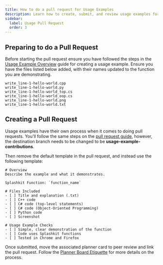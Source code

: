 ```yaml
---
title: How to do a pull request for Usage Examples
description: Learn how to create, submit, and review usage examples for the Splashkit website.
sidebar:
  label: Usage Pull Request
  order: 3
---
```


## Preparing to do a Pull Request

Before starting the pull request ensure you have followed the steps in the [Usage Example Overview](/products/splashkit/splashkit-website/usage-examples/01-overview)
guide for creating a usage example. Ensure you have the files listed below added,
with their names updated to the function you are demonstrating.

```plaintext
write_line-1-hello-world.cpp
write_line-1-hello-world.py
write_line-1-hello-world_top.cs
write_line-1-hello-world_oop.cs
write_line-1-hello-world.png
write_line-1-hello-world.txt
```

## Creating a Pull Request

Usage examples have their own process when it comes to doing pull requests.
You'll follow the same steps on the [pull request guide](/products/splashkit/splashkit-website/onboarding/03-pull-request),
however, the destination branch needs to be changed to be **usage-example-contributions**.

Then remove the default template in the pull request, and instead use the following template:

```shell
# Overview
Describe the example and what it demonstrates.

Splashkit Function: `function_name`

# Files Included
- [ ] Title and explanation (.txt)
- [ ] C++ code
- [ ] C# code (top-level statements)
- [ ] C# code (Object-Oriented Programming)
- [ ] Python code
- [ ] Screenshot

# Usage Example Checks
- [ ] Simple, clear demonstration of the function
- [ ] Code uses Splashkit functions
- [ ] Tested in Chrome and Firefox
```

Once submitted, move the associated planner card to peer review and link the pull request. Follow the
[Planner Board Etiquette](/products/splashkit/splashkit-website/onboarding/06-planner-board) for
more details on the process.
